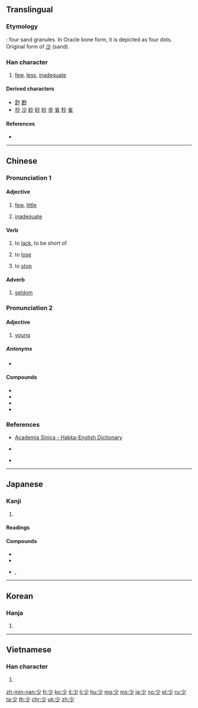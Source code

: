 ==Translingual==
{{stroke order|type=animate}}

===Etymology===
{{liushu|p}} : four sand granules. In Oracle bone form, it is depicted as four dots. Original form of [[沙]] (sand).

===Han character===
{{Han char|rn=42|rad=小|as=01|sn=4|four=90200|canj=FH|ids=⿱小丿}}

# [[few]], [[less]], [[inadequate]]

====Derived characters====
* [[尟]] [[尠]]
* [[抄]] [[沙]] [[妙]] [[砂]] [[紗]] [[歩]] [[省]] [[秒]] [[雀]]

====References====
* {{Han ref|kx=0296.200|dkj=07475|dj=0590.020|hdz=10561.020|uh=5C11|ud=23569|bh=A4D6|bd=42198}}

----

==Chinese==
{{zh-forms}}

===Pronunciation 1===
{{zh-pron
|m=shǎo
|c=siu2,siu3
|h=pfs=sháu, shàu, shéu, shèu;hpy=sau3, sau4, seu3, seu4
|mn=chió/siàu/siáu
|mn_note=chió/siàu - vernacular, siáu - literary
|w=
|mc=y
|oc=y
|ma=zh-shǎo.ogg
|cat=det,a,v,adv
}}

====Adjective====
{{zh-adj}}

# [[few]], [[little]]
#: {{zh-usex|很 少 人 知道 實情。|Few people know the truth.}}
#: {{zh-usex|只有 很 少 一點 面包 和 餅乾。|There is only a little bread and a few biscuits.}}
# [[inadequate]]

====Verb====
{{zh-verb}}

# to [[lack]], to be short of
#: {{zh-usex|臥室 裡 少 一 隻 電燈泡。|There 's a light bulb missing in the bedroom.}}
# to [[lose]]
#: {{zh-usex|他 屋 裡 少 了 東西。|He lost something in his house.}}
# to [[stop]]
#: {{zh-usex|少 說 廢話！|Stop chattering!}}

====Adverb====
{{zh-adv}}

# [[seldom]]
#: {{zh-usex|懶惰 的 人 很 少 會 成功。|Lazy people seldom succeed.}}

===Pronunciation 2===
{{zh-pron
|m=shào
|mc=
|oc=
|cat=a
}}
{{attention|zh|needs other Chinese varieties}}

====Adjective====
{{zh-adj}}

# [[young]]
#: {{zh-usex|別 看 她 歲數 大，可 長 得 少 相。|Despite her age, she still looked young.}}

=====Antonyms=====
* {{zh-l|多|duō|a lot}}

====Compounds====
* {{zh-l|多少}}
* {{zh-l|很少|tr=hěnshǎo}}
* {{zh-l|少女}}
* {{zh-l|少年}}

===References===
* {{qualifier|Hakka}} [http://minhakka.ling.sinica.edu.tw/bkg/hakyin/search.php?DETAIL=1&LIMIT=id=35498&dbname=su_tian_1&graph=2 Academia Sinica - Hakka-English Dictionary]
* {{qualifier|Hakka}} {{R:hak:Lau 1997}}
* {{qualifier|Min Nan}} {{thcwd|796}}

----

==Japanese==

===Kanji===
{{ja-kanji|grade=2|rs=小01}}

# {{defn|lang=ja|sort=小01}}

====Readings====
{{ja-readings|goon=[[しょう]] (shō) < [[せう]] (seu)|kanon=[[しょう]] (shō) < [[せう]] (seu)|kun=[[すくない]] ([[少ない]], sukunai), [[すこし]] ([[少し]], sukoshi), [[しばらく]] (shibaraku)}}

====Compounds====
{{der-top|Compounds}}
* {{ja-r|少女|しょうじょ}}
* {{ja-r|少年|しょうねん}}
* {{ja-r|少少|しょうしょう}}, {{ja-r|少々|しょうしょう}}
{{der-bottom}}

----

==Korean==

===Hanja===
{{ko-hanja|hangeul=소|eumhun=적을|rv=so|mr=so}}

# {{defn|lang=ko|sort=小01}}

----

==Vietnamese==

===Han character===
{{vi-hantu|[[thiếu]], [[thiểu]], [[thẹo]], [[thểu]], [[thỉu]], [[thẻo]]|rs=小01}}

# {{defn|lang=vi|sort=小01}}

[[zh-min-nan:少]]
[[fr:少]]
[[ko:少]]
[[it:少]]
[[li:少]]
[[hu:少]]
[[mg:少]]
[[ms:少]]
[[ja:少]]
[[no:少]]
[[pl:少]]
[[ru:少]]
[[ta:少]]
[[th:少]]
[[chr:少]]
[[uk:少]]
[[zh:少]]